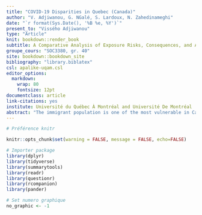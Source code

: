 ```yaml
---
title: "COVID-19 Disparities in Quebec (Canada)"
author: "V. Adjiwanou, G. NGalé, S. Lardoux, N. Zahedinameghi"
date: "`r format(Sys.Date(), '%B %e, %Y')`"
present_to: "Vissého Adjiwanou"
type: "Article"
knit: bookdown::render_book
subtitle: A Comparative Analysis of Exposure Risks, Consequences, and Access to Resources among Immigrants and Natives
groupe_cours: "SOC3380, gr. 40"
site: bookdown::bookdown_site
bibliography: "library.biblatex"
csl: apalike-uqam.csl
editor_options:
  markdown:
    wrap: 80
    fontsize: 12pt
documentclass: article
link-citations: yes
institute: Université du Québec À Montréal and Université De Montréal
abstract: "The immigrant population is one of the most vulnerable in Canada, with a relatively high risk of unemployment, a low social support system, and linguistic barriers. However, their experiences with public health interventions during the COVID-19 pandemic have not been adequately explored. The purpose of this article is to analyze Covid-19 exposure risk and its family implications for both natives and immigrants in the province of Quebec. Additionally, we analyze immigrants' access to government aid and compare it to their native-born counterparts. The study consists of survey data collected from 1,000 immigrants and 500 non-immigrants Quebecers between August and November 2020. Our descriptive and exploratory analysis reveals significant differences between the two groups regarding exposure risk, family consequences, and access to resources. We conclude that the current pandemic exacerbates health disparities in the province, with particularly dire repercussions for immigrants' families. We also discuss several socio-cultural strategies to mitigate inequality and recommend policies to address the needs of vulnerable populations."
---
```


```r
# Préférence knitr

knitr::opts_chunk$set(warning = FALSE, message = FALSE, echo=FALSE)
```

```r
# Importer package
library(dplyr)
library(tidyverse)
library(summarytools)
library(readr)
library(questionr)
library(rcompanion)
library(pander)
```

```r
# Set numero graphique
no_graphic <- -1
```
